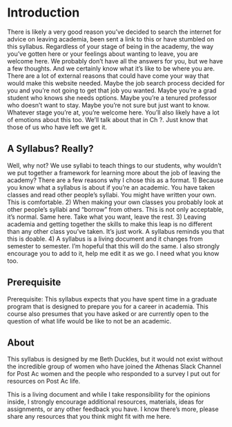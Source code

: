 # Introduction {#intro}

There is likely a very good reason you’ve decided to search the internet for advice on leaving academia, been sent a link to this or have stumbled on this syllabus. Regardless of your stage of being in the academy, the way you’ve gotten here or your feelings about wanting to leave, you are welcome here. We probably don’t have all the answers for you, but we have a few thoughts. And we certainly know what it’s like to be where you are. 
There are a lot of external reasons that could have come your way that would make this website needed. Maybe the job search process decided for you and you’re not going to get that job you wanted. Maybe you’re a grad student who knows she needs options. Maybe you’re a tenured professor who doesn’t want to stay. Maybe you’re not sure but just want to know. Whatever stage you’re at, you’re welcome here. 
You’ll also likely have a lot of emotions about this too. We’ll talk about that in Ch ?. Just know that those of us who have left we get it.

## A Syllabus? Really? 
Well, why not? We use syllabi to teach things to our students, why wouldn’t we put together a framework for learning more about the job of leaving the academy? 
There are a few reasons why I chose this as a format. 
1) Because you know what a syllabus is about if you’re an academic. You have taken classes and read other people’s syllabi. You might have written your own. This is comfortable. 
2) When making your own classes you probably look at other people’s syllabi and “borrow” from others. This is not only acceptable, it’s normal. Same here. Take what you want, leave the rest. 
3) Leaving academia and getting together the skills to make this leap is no different than any other class you’ve taken. It’s just work. A syllabus reminds you that this is doable. 
4) A syllabus is a living document and it changes from semester to semester. I’m hopeful that this will do the same. I also strongly encourage you to add to it, help me edit it as we go. I need what you know too.  

## Prerequisite 
Prerequisite: This syllabus expects that you have spent time in a graduate program that is designed to prepare you for a career in academia.  This course also presumes that you have asked or are currently open to the question of what life would be like to not be an academic. 

## About 
This syllabus is designed by me Beth Duckles, but it would not exist without the incredible group of women who have joined the Athenas Slack Channel for Post Ac women and the people who responded to a survey I put out for resources on Post Ac life. 

This is a living document and while I take responsibility for the opinions inside, I strongly encourage additional resources, materials, ideas for assignments, or any other feedback you have.  I know there’s more, please share any resources that you think might fit with me here.   
